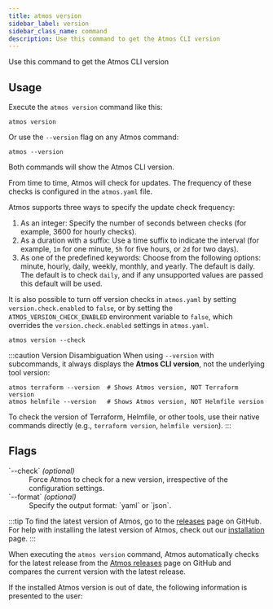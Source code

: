 ```yaml
---
title: atmos version
sidebar_label: version
sidebar_class_name: command
description: Use this command to get the Atmos CLI version
---
```


<Intro>
Use this command to get the Atmos CLI version
</Intro>

<Screengrab title="atmos help" slug="atmos-version" />

## Usage

Execute the `atmos version` command like this:

```shell
atmos version
```

Or use the `--version` flag on any Atmos command:

```shell
atmos --version
```

Both commands will show the Atmos CLI version.

From time to time, Atmos will check for updates. The frequency of these checks is configured in the `atmos.yaml` file.

Atmos supports three ways to specify the update check frequency:

1. As an integer: Specify the number of seconds between checks (for example, 3600 for hourly checks).
2. As a duration with a suffix: Use a time suffix to indicate the interval (for example, `1m` for one minute, `5h` for five hours, or `2d` for two days).
3. As one of the predefined keywords: Choose from the following options: minute, hourly, daily, weekly, monthly, and yearly. The default is daily.
The default is to check `daily`, and if any unsupported values are passed this default will be used.

It is also possible to turn off version checks in `atmos.yaml` by setting `version.check.enabled` to `false`,
or by setting the `ATMOS_VERSION_CHECK_ENABLED` environment variable to `false`, which overrides
the `version.check.enabled` settings in `atmos.yaml`.

```shell
atmos version --check
```

:::caution Version Disambiguation
When using `--version` with subcommands, it always displays the **Atmos CLI version**, not the underlying tool version:

```shell
atmos terraform --version  # Shows Atmos version, NOT Terraform version
atmos helmfile --version   # Shows Atmos version, NOT Helmfile version
```

To check the version of Terraform, Helmfile, or other tools, use their native commands directly (e.g., `terraform version`, `helmfile version`).
:::

## Flags

<dl>
  <dt>`--check` <em>(optional)</em></dt>
  <dd>Force Atmos to check for a new version, irrespective of the configuration settings.</dd>

  <dt>`--format` <em>(optional)</em></dt>
  <dd>Specify the output format: `yaml` or `json`.</dd>
</dl>

:::tip
To find the latest version of Atmos, go to the [releases](https://github.com/cloudposse/atmos/releases) page on GitHub.
For help with installing the latest version of Atmos, check out our [installation](/install) page.
:::

When executing the `atmos version` command, Atmos automatically checks for the latest release
from the [Atmos releases](https://github.com/cloudposse/atmos/releases) page on GitHub and compares the current
version with the latest release.

If the installed Atmos version is out of date, the following information is presented to the user:
